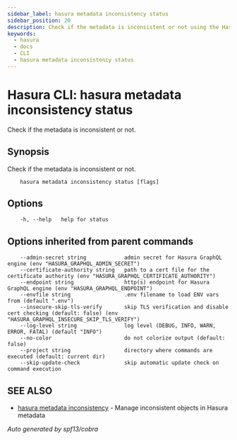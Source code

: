 ```yaml
---
sidebar_label: hasura metadata inconsistency status
sidebar_position: 20
description: Check if the metadata is inconsistent or not using the Hasura CLI
keywords:
  - hasura
  - docs
  - CLI
  - hasura metadata inconsistency status
---
```


# Hasura CLI: hasura metadata inconsistency status

Check if the metadata is inconsistent or not.

## Synopsis

Check if the metadata is inconsistent or not.

```
    hasura metadata inconsistency status [flags]
```

## Options

```
    -h, --help   help for status
```

## Options inherited from parent commands

```
    --admin-secret string            admin secret for Hasura GraphQL engine (env "HASURA_GRAPHQL_ADMIN_SECRET")
    --certificate-authority string   path to a cert file for the certificate authority (env "HASURA_GRAPHQL_CERTIFICATE_AUTHORITY")
    --endpoint string                http(s) endpoint for Hasura GraphQL engine (env "HASURA_GRAPHQL_ENDPOINT")
    --envfile string                 .env filename to load ENV vars from (default ".env")
    --insecure-skip-tls-verify       skip TLS verification and disable cert checking (default: false) (env "HASURA_GRAPHQL_INSECURE_SKIP_TLS_VERIFY")
    --log-level string               log level (DEBUG, INFO, WARN, ERROR, FATAL) (default "INFO")
    --no-color                       do not colorize output (default: false)
    --project string                 directory where commands are executed (default: current dir)
    --skip-update-check              skip automatic update check on command execution
```

## SEE ALSO

- [hasura metadata inconsistency](/graphql/core/hasura-cli/hasura_metadata_inconsistency) - Manage inconsistent objects in Hasura metadata

_Auto generated by spf13/cobra_
